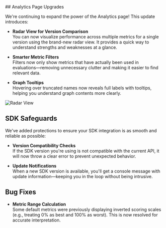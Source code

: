 <Update label="2025-05-05" description="Analytics Upgrades and SDK Safeguards">
## Analytics Page Upgrades

We're continuing to expand the power of the Analytics page! This update introduces:

- **Radar View for Version Comparison**  
  You can now visualize performance across multiple metrics for a single version using the brand-new radar view. It provides a quick way to understand strengths and weaknesses at a glance.

- **Smarter Metric Filters**  
  Filters now only show metrics that have actually been used in evaluations—removing unnecessary clutter and making it easier to find relevant data.

- **Graph Tooltips**  
  Hovering over truncated names now reveals full labels with tooltips, helping you understand graph contents more clearly.

![Radar View](/images/changelog/2025-05-05_radar-view.png)

## SDK Safeguards

We've added protections to ensure your SDK integration is as smooth and reliable as possible:

- **Version Compatibility Checks**  
  If the SDK version you're using is not compatible with the current API, it will now throw a clear error to prevent unexpected behavior.

- **Update Notifications**  
  When a new SDK version is available, you'll get a console message with update information—keeping you in the loop without being intrusive.

## Bug Fixes

- **Metric Range Calculation**  
  Some default metrics were previously displaying inverted scoring scales (e.g., treating 0% as best and 100% as worst). This is now resolved for accurate interpretation.
</Update>
